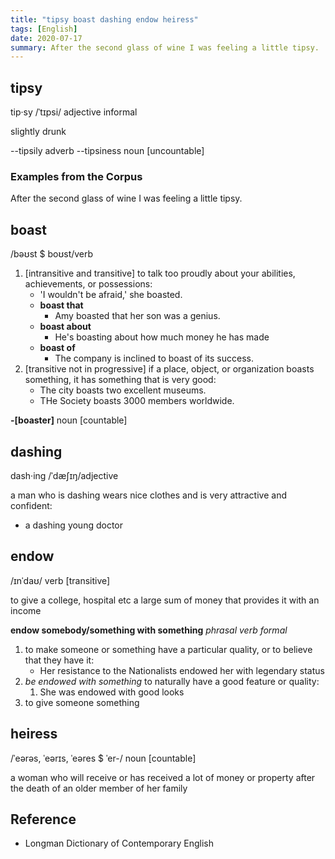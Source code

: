 ```yaml
---
title: "tipsy boast dashing endow heiress"
tags: [English]
date: 2020-07-17
summary: After the second glass of wine I was feeling a little tipsy.
---
```


## tipsy

tip‧sy /ˈtɪpsi/ adjective informal

slightly drunk

--tipsily adverb
--tipsiness noun [uncountable]

### Examples from the Corpus

After the second glass of wine I was feeling a little tipsy.

## boast

/bəʊst $ boʊst/verb

1. [intransitive and transitive] to talk too proudly about your abilities,
   achievements, or possessions:
   - 'I wouldn't be afraid,' she boasted.
   - **boast that**
     - Amy boasted that her son was a genius.
   - **boast about**
     - He's boasting about how much money he has made
   - **boast of**
     - The company is inclined to boast of its success.
2. [transitive not in progressive] if a place, object, or organization boasts
   something, it has something that is very good:
   - The city boasts two excellent museums.
   - THe Society boasts 3000 members worldwide.

**-[boaster]** noun [countable]

## dashing

dash·ing /ˈdæʃɪŋ/adjective

a man who is dashing wears nice clothes and is very attractive and confident:

- a dashing young doctor

## endow

/ɪnˈdaʊ/ verb [transitive]

to give a college, hospital etc a large sum of money that provides it with an
income

**endow somebody/something with something** *phrasal verb* *formal*

1. to make someone or something have a particular quality, or to believe that
   they have it:
   - Her resistance to the Nationalists endowed her with legendary status
2. *be endowed with something* to naturally have a good feature or quality:
   1. She was endowed with good looks
3. to give someone something

## heiress

/ˈeərəs, ˈeərɪs, ˈeəres $ ˈer-/ noun [countable]

a woman who will receive or has received a lot of money or property after the
death of an older member of her family

## Reference

- Longman Dictionary of Contemporary English

